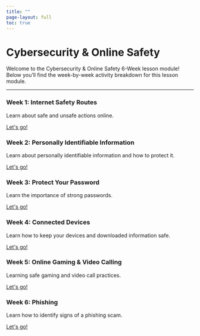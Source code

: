 ```yaml
---
title: ""
page-layout: full
toc: true
---
```


<div class="hero-section">
  <h1 class="main-title">Cybersecurity & Online Safety</h1>
  <p class="subtitle">Welcome to the Cybersecurity & Online Safety 6-Week lesson module! Below you'll find the week-by-week activity breakdown for this lesson module. </p>

<hr class="section-divider">

```{=html}
<div class="curriculum-section">
  <div class="curriculum-box">
      <h3 class="info-title">Week 1: Internet Safety Routes</h3>
      <p class="info-subtitle">Learn about safe and unsafe actions online. </p>
      <a href="/k-6_activities/08activity/08activity.qmd" class="button">Let's go!</a>
  </div>

  <div class="curriculum-box">
      <h3 class="info-title">Week 2: Personally Identifiable Information</h3>
      <p class="info-subtitle">Learn about personally identifiable information and how to protect it.</p>
      <a href="/k-6_activities/19activity/19activity.qmd" class="button">Let's go!</a>
  </div>
</div>

<div class="curriculum-section">
  <div class="curriculum-box">
      <h3 class="info-title">Week 3: Protect Your Password</h3>
      <p class="info-subtitle">Learn the importance of strong passwords.</p>
      <a href="/k-6_activities/11activity/11activity.qmd" class="button">Let's go!</a>
  </div>

  <div class="curriculum-box">
      <h3 class="info-title">Week 4: Connected Devices</h3>
      <p class="info-subtitle">Learn how to keep your devices and downloaded information safe.</p>
      <a href="/k-6_activities/20activity/20activity.qmd" class="button">Let's go!</a>
  </div>
</div>

<div class="curriculum-section">
  <div class="curriculum-box">
      <h3 class="info-title">Week 5: Online Gaming & Video Calling</h3>
      <p class="info-subtitle">Learning safe gaming and video call practices.</p>
      <a href="/k-6_activities/21activity/21activity.qmd" class="button">Let's go!</a>
  </div>

  <div class="curriculum-box">
      <h3 class="info-title">Week 6: Phishing</h3>
      <p class="info-subtitle">Learn how to identify signs of a phishing scam.</p>
      <a href="/k-6_activities/18activity/18activity.qmd" class="button">Let's go!</a>
  </div>
</div>
```
